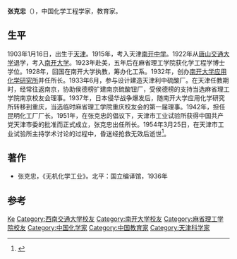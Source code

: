 '''张克忠'''（{{Bd|1903年|1月16日|1954年|3月25日}}），中国化学工程学家，教育家。

== 生平 ==
1903年1月16日，出生于[[天津|天津]]。1915年，考入天津[[天津市南开中学|南开中学]]。1922年从[[唐山交通大学|唐山交通大学]]退学，考入[[南开大学|南开大学]]。1923年赴美，五年后在麻省理工学院获化学工程学博士学位。1928年，回国在南开大学执教，筹办化工系。1932年，创办[[南开大学应用化学研究所|南开大学应用化学研究所]]并任所长。1933年6月，参与设计建造天津利中硫酸厂。在天津任教期时，经常往返南京，协助侯德榜扩建南京硫酸钮厂，受侯德榜的支持当选麻省理工学院南京校友会理事。1937年，日本侵华战争爆发后，随南开大学应用化学研究所转移到重庆，当选临时麻省理工学院重庆校友会的第一届理事。1942年，担任昆明化工厂厂长。1951年，在张克忠的倡议下，天津市工业试验所获得中国共产党天津市委的批准而正式成立，张克忠出任所长。1954年3月25日，在天津市工业试验所主持学术讨论的过程中，昏迷经抢救无效后逝世<ref>{{Cite book|title=荏苒芳华 洋楼背后的故事|last=王振良著|first=|publisher=天津：天津古籍出版社|year=2014.08|isbn=978-7-5528-0258-0|location=|pages=117-118}}</ref>。

== 著作 ==
* 张克忠，《无机化学工业》。北平：国立编译馆，1936年

== 参考 ==
{{reflist}}

{{China-scientist-stub}}

{{Authority control}}
{{DEFAULTSORT:Zhang张}}
[[Category:张姓|Ke]]
[[Category:西南交通大学校友|Category:西南交通大学校友]]
[[Category:南开大学校友|Category:南开大学校友]]
[[Category:麻省理工学院校友|Category:麻省理工学院校友]]
[[Category:中国化学家|Category:中国化学家]]
[[Category:中国教育家|Category:中国教育家]]
[[Category:天津科学家|Category:天津科学家]]